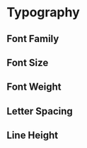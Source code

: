 
<Meta title="Design Tokens/Semantic/Typography"/>

# Typography

<DocTokenTable category="typography" tier="semantic" />

## Font Family

<DocTokenTable category="font-family" tier="semantic" />

## Font Size

<DocTokenTable category="font-size" tier="semantic" />

## Font Weight

<DocTokenTable category="font-weight" tier="semantic" />

## Letter Spacing

<DocTokenTable category="letter-spacing" tier="semantic" />


## Line Height
<DocTokenTable category="line-height" tier="semantic" />
